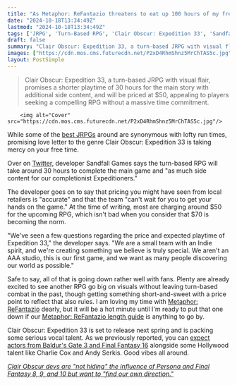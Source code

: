 ```yaml
---
title: "As Metaphor: ReFantazio threatens to eat up 100 hours of my free time, upcoming JRPG love letter Clair Obscur: Expedition 33 takes pity: 'You can expect 30+ hours of main game'"
date: "2024-10-18T13:34:49Z"
lastmod: "2024-10-18T13:34:49Z"
tags: ['JRPG', 'Turn-Based RPG', 'Clair Obscur: Expedition 33', 'Sandfall Games', 'Indie', 'PC', 'Xbox', 'PlayStation']
draft: false
summary: "Clair Obscur: Expedition 33, a turn-based JRPG with visual flair, promises a shorter playtime of 30 hours for the main story with additional side content, and will be priced at $50, appealing to players seeking a compelling RPG without a massive time commitment."
images: ["https://cdn.mos.cms.futurecdn.net/P2xD4RhmShnz5MrChTAS5c.jpg"]
layout: PostSimple
---
```

> Clair Obscur: Expedition 33, a turn-based JRPG with visual flair, promises a shorter playtime of 30 hours for the main story with additional side content, and will be priced at $50, appealing to players seeking a compelling RPG without a massive time commitment.


        <img alt="Cover" src="https://cdn.mos.cms.futurecdn.net/P2xD4RhmShnz5MrChTAS5c.jpg"/>
        
While some of the [best JRPGs](https://www.gamesradar.com/best-jrpgs/) around are synonymous with lofty run times, promising love letter to the genre Clair Obscur: Expedition 33 is taking mercy on your free time.

Over on [Twitter](https://x.com/expedition33/status/1847219490829783423), developer Sandfall Games says the turn-based RPG will take around 30 hours to complete the main game and "as much side content for our completionist Expeditioners."

The developer goes on to say that pricing you might have seen from local retailers is "accurate" and that the team "can't wait for you to get your hands on the game." At the time of writing, most are charging around $50 for the upcoming RPG, which isn't bad when you consider that $70 is becoming the norm.

"We've seen a few questions regarding the price and expected playtime of Expedition 33," the developer says. "We are a small team with an Indie spirit, and we're creating something we believe is truly special. We aren't an AAA studio, this is our first game, and we want as many people discovering our world as possible."

Safe to say, all of that is going down rather well with fans. Plenty are already excited to see another RPG go big on visuals without leaving turn-based combat in the past, though getting something short-and-sweet with a price point to reflect that also rules. I am loving my time with [Metaphor: ReFantazio](https://www.gamesradar.com/games/jrpg/metaphor-refantazio-guide/) dearly, but it will be a hot minute until I'm ready to put that one down if our [Metaphor: ReFantazio length guide](https://www.gamesradar.com/games/jrpg/metaphor-refantazio-how-long-length/) is anything to go by.

Clair Obscur: Expedition 33 is set to release next spring and is packing some serious vocal talent. As we previously reported, you can [expect actors from Baldur's Gate 3 and Final Fantasy 16](https://www.gamesradar.com/games/rpg/promising-turn-based-rpg-clair-obscur-confirms-spring-launch-but-more-importantly-mocap-legend-andy-serkis-plus-final-fantasy-and-baldurs-gate-3-actors/) alongside some Hollywood talent like Charlie Cox and Andy Serkis. Good vibes all around.

[<em>Clair Obscur devs are "not hiding" the influence of Persona and Final Fantasy 8, 9, and 10 but want to "find our own direction."</em>](https://www.gamesradar.com/games/rpg/dev-of-french-jrpg-that-stunned-at-the-xbox-showcase-not-hiding-influence-of-persona-and-final-fantasy-8-9-and-10-but-wants-to-find-our-own-direction/)
        